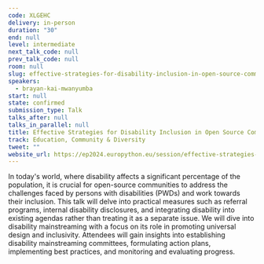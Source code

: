 ```yaml
---
code: XLGEHC
delivery: in-person
duration: "30"
end: null
level: intermediate
next_talk_code: null
prev_talk_code: null
room: null
slug: effective-strategies-for-disability-inclusion-in-open-source-communities
speakers:
  - brayan-kai-mwanyumba
start: null
state: confirmed
submission_type: Talk
talks_after: null
talks_in_parallel: null
title: Effective Strategies for Disability Inclusion in Open Source Communities
track: Education, Community & Diversity
tweet: ""
website_url: https://ep2024.europython.eu/session/effective-strategies-for-disability-inclusion-in-open-source-communities
---
```


In today's world, where disability affects a significant percentage of the
population, it is crucial for open-source communities to address the challenges
faced by persons with disabilities (PWDs) and work towards their inclusion. This
talk will delve into practical measures such as referral programs, internal
disability disclosures, and integrating disability into existing agendas rather
than treating it as a separate issue. We will dive into disability mainstreaming
with a focus on its role in promoting universal design and inclusivity.
Attendees will gain insights into establishing disability mainstreaming
committees, formulating action plans, implementing best practices, and
monitoring and evaluating progress.
